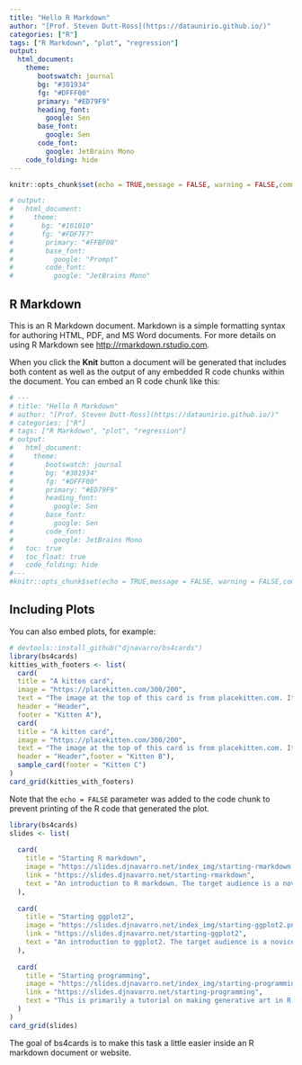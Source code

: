 ```yaml
---
title: "Hello R Markdown"
author: "[Prof. Steven Dutt-Ross](https://dataunirio.github.io/)"
categories: ["R"]
tags: ["R Markdown", "plot", "regression"]
output:
  html_document:
    theme:
       bootswatch: journal
       bg: "#301934"
       fg: "#DFFF00"
       primary: "#ED79F9"
       heading_font: 
         google: Sen
       base_font:
         google: Sen
       code_font:
         google: JetBrains Mono
    code_folding: hide             
---
```


```r
knitr::opts_chunk$set(echo = TRUE,message = FALSE, warning = FALSE,comment = NA)

# output:
#   html_document:
#     theme:
#       bg: "#101010"
#       fg: "#FDF7F7"
#        primary: "#FFBF00"
#        base_font:
#          google: "Prompt"
#        code_font:
#          google: "JetBrains Mono"               

```


## R Markdown

This is an R Markdown document. Markdown is a simple formatting syntax for authoring HTML, PDF, and MS Word documents. For more details on using R Markdown see <http://rmarkdown.rstudio.com>.

When you click the **Knit** button a document will be generated that includes both content as well as the output of any embedded R code chunks within the document. You can embed an R code chunk like this:

```r
# ---
# title: "Hello R Markdown"
# author: "[Prof. Steven Dutt-Ross](https://dataunirio.github.io/)"
# categories: ["R"]
# tags: ["R Markdown", "plot", "regression"]
# output:
#   html_document:
#     theme:
#        bootswatch: journal
#        bg: "#301934"
#        fg: "#DFFF00"
#        primary: "#ED79F9"
#        heading_font: 
#          google: Sen
#        base_font:
#          google: Sen
#        code_font:
#          google: JetBrains Mono
#   toc: true
#   toc_float: true
#   code_folding: hide             
#---
#knitr::opts_chunk$set(echo = TRUE,message = FALSE, warning = FALSE,comment = NA)
```

## Including Plots

You can also embed plots, for example:

```r
# devtools::install_github("djnavarro/bs4cards")
library(bs4cards)
kitties_with_footers <- list(
  card(
  title = "A kitten card",
  image = "https://placekitten.com/300/200",
  text = "The image at the top of this card is from placekitten.com. It's very cute",
  header = "Header",
  footer = "Kitten A"),
  card(
  title = "A kitten card",
  image = "https://placekitten.com/300/200",
  text = "The image at the top of this card is from placekitten.com. It's very cute",
  header = "Header",footer = "Kitten B"), 
  sample_card(footer = "Kitten C")
) 
card_grid(kitties_with_footers)
```

Note that the `echo = FALSE` parameter was added to the code chunk to prevent printing of the R code that generated the plot.

```r

library(bs4cards)
slides <- list(
  
  card(
    title = "Starting R markdown",
    image = "https://slides.djnavarro.net/index_img/starting-rmarkdown.png",
    link = "https://slides.djnavarro.net/starting-rmarkdown",
    text = "An introduction to R markdown. The target audience is a novice R user with no previous experience with markdown."
  ),
  
  card(
    title = "Starting ggplot2",
    image = "https://slides.djnavarro.net/index_img/starting-ggplot2.png",
    link = "https://slides.djnavarro.net/starting-ggplot2",
    text = "An introduction to ggplot2. The target audience is a novice user with no previous experience with R or ggplot2."
  ),
  
  card(
    title = "Starting programming",
    image = "https://slides.djnavarro.net/index_img/starting-programming.png",
    link = "https://slides.djnavarro.net/starting-programming",
    text = "This is primarily a tutorial on making generative art in R, but in doing so introduces core programming constructs and data structures. It is assumed the user has some previous experience with ggplot2."
  )
)
card_grid(slides)
```

The goal of bs4cards is to make this task a little easier inside an R markdown document or website. 

